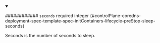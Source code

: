 
<details className="config-field" data-expandable="false" open>
<summary>

############ `seconds` <span className="config-field-required" data-required="false">required</span> <span className="config-field-type">integer</span> <span className="config-field-default"></span> <span className="config-field-enum"></span> {#controlPlane-coredns-deployment-spec-template-spec-initContainers-lifecycle-preStop-sleep-seconds}

Seconds is the number of seconds to sleep.

</summary>



</details>
